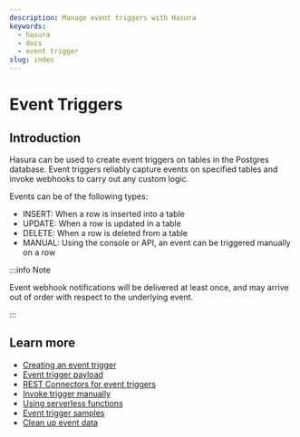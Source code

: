 ```yaml
---
description: Manage event triggers with Hasura
keywords:
  - hasura
  - docs
  - event trigger
slug: index
---
```



# Event Triggers

## Introduction

Hasura can be used to create event triggers on tables in the Postgres database. Event triggers reliably capture events on specified tables and invoke webhooks to carry out any custom logic.

<Thumbnail
  src="/img/graphql/core/event-triggers/data-triggers-arch.png"
  alt="Hasura event trigger architecture"
  width="900px"
  className="no-shadow"
/>

Events can be of the following types:

-   INSERT: When a row is inserted into a table
-   UPDATE: When a row is updated in a table
-   DELETE: When a row is deleted from a table
-   MANUAL: Using the console or API, an event can be triggered manually
    on a row

:::info Note

Event webhook notifications will be delivered at least once, and may arrive out of order with respect to the underlying event.

:::

## Learn more

- [Creating an event trigger](/graphql/core/event-triggers/create-trigger.mdx)
- [Event trigger payload](/graphql/core/event-triggers/payload.mdx)
- [REST Connectors for event triggers](/graphql/core/event-triggers/rest-connectors.mdx)
- [Invoke trigger manually](/graphql/core/event-triggers/invoke-trigger-manually.mdx)
- [Using serverless functions](/graphql/core/event-triggers/serverless.mdx)
- [Event trigger samples](/graphql/core/event-triggers/samples.mdx)
- [Clean up event data](/graphql/core/event-triggers/clean-up.mdx)


